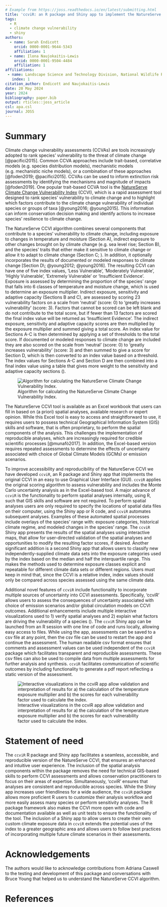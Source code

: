 ```yaml
---
# Example from https://joss.readthedocs.io/en/latest/submitting.html
title: 'ccviR: an R package and Shiny app to implement the NatureServe Climate Change Vulnerability Index'
tags:
  - R
  - climate change vulnerability
  - shiny
authors:
  - name: Sarah Endicott
    orcid: 0000-0001-9644-5343
    affiliation: 1
  - name: Ilona Naujokaitis-Lewis
    orcid: 0000-0001-9504-4484
    affiliation: 1
affiliations:
 - name: Landscape Science and Technology Division, National Wildlife Research Centre, Environment and Climate Change Canada, Ottawa, ON, Canada
   index: 1
citation_author: Endicott and Naujokaitis-Lewis
date: 20 May 2024
year: 2024
bibliography: paper.bib
output: rticles::joss_article
csl: apa.csl
journal: JOSS
---
```


# Summary

Climate change vulnerability assessments (CCVAs) are tools increasingly adopted to rank species' vulnerability to the threat of climate change [@pacifici2015]. Common CCVA approaches include trait-based, correlative models (e.g. species distribution models), mechanistic models (e.g. mechanistic niche models), or a combination of these approaches [@foden2019; @pacifici2015]. CCVAs can be used to inform extinction risk assessments by identifying the mechanisms and magnitude of impacts [@foden2019]. One popular trait-based CCVA tool is the [NatureServe Climate Change Vulnerability Index](https://www.natureserve.org/conservation-tools/climate-change-vulnerability-index) (CCVI), which is a rapid assessment tool designed to rank species' vulnerability to climate change and to highlight which factors contribute to the climate change vulnerability of individual species or groups of taxa [@young2016; @young2015]. This information can inform conservation decision making and identify actions to increase species' resilience to climate change.

The NatureServe CCVI algorithm combines several components that contribute to a species' vulnerability to climate change, including exposure to changes in temperature and moisture (Section A), indirect exposure to other changes brought on by climate change (e.g. sea level rise; Section B), and the species' traits that either make it sensitive to climate change or allow it to adapt to climate change (Section C; \autoref{fig:NS-alg}). In addition, it optionally incorporates the results of documented or modeled responses to climate change [Section D\; @young2012; @young2016]. The resulting CCVI can have one of five index values, 'Less Vulnerable', 'Moderately Vulnerable', 'Highly Vulnerable', 'Extremely Vulnerable' or 'Insufficient Evidence'. Exposure is assessed by determining the proportion of the species' range that falls into 6 classes of temperature and moisture change, which is used to determine an exposure multiplier. Indirect exposure, sensitivity and adaptive capacity (Sections B and C), are assessed by scoring 23 vulnerability factors on a scale from ‘neutral’ (score: 0) to ‘greatly increases vulnerability’ (score: 3). Factors that cannot be scored can be left blank and do not contribute to the total score, but if fewer than 13 factors are scored the final index value will be returned as 'Insufficient Evidence'. The indirect exposure, sensitivity and adaptive capacity scores are then multiplied by the exposure multiplier and summed giving a total score. An index value for Sections A-C is then determined by applying a set of thresholds to the total score. If documented or modeled responses to climate change are included they are also scored on the scale from ‘neutral’ (score: 0) to ‘greatly increases vulnerability’ (score: 3) and then summed to give a score for Section D, which is then converted to an index value based on a threshold. The index values for Sections A-C and Section D are then combined into a final index value using a table that gives more weight to the sensitivity and adaptive capacity sections (\autoref{fig:NS-alg}).

![Algorithm for calculating the NatureServe Climate Change Vulnerability Index.\label{fig:NS-alg}](NS_ccvi_alg_diagram.png)

The NatureServe CCVI tool is available as an Excel workbook that users can fill in based on (a priori) spatial analyses, available research or expert opinion. While this Excel tool is easy to access and straightforward to use, it requires users to possess technical Geographical Information System (GIS) skills and software, that is often proprietary, to perform the spatial components of the analysis. This challenges the implementation of reproducible analyses, which are increasingly required for credible scientific processes [@munafò2017]. In addition, the Excel-based version requires repeated assessments to determine the effects of uncertainty associated with choice of Global Climate Models (GCMs) or emission scenarios.

To improve accessibility and reproducibility of the NatureServe CCVI we have developed `ccviR`, an R package and Shiny app that implements the original CCVI in an easy to use Graphical User Interface (GUI). `ccviR` applies the original scoring algorithm to assess vulnerability and includes the Monte Carlo uncertainty analysis as in the Excel-based tool. A major advance of `ccviR` is the functionality to perform spatial analyses internally, using R, such that GIS skills and software are not required. To perform spatial analyses users are only required to specify the locations of spatial data files on their computer, using the Shiny app or R code, and `ccviR` automates subsequent analyses. Examples of these automated spatial processes include overlays of the species' range with: exposure categories, historical climate regime, and modeled changes in the species' range. The `ccviR` Shiny app presents the results of the spatial analyses using interactive maps, that allow for user-directed validation of the spatial analyses and opportunities to modify the resulting factor scores, if desired. Another significant addition is a second Shiny app that allows users to classify new independently-supplied climate data sets into the exposure categories used by the index based on the median and half the interquartile range. This makes the methods used to determine exposure classes explicit and repeatable for different climate data sets or different regions. Users must keep in mind that, since the CCVI is a relative index, index values should only be compared across species assessed using the same climate data.

Additional novel features of `ccviR` include functionality to incorporate multiple sources of uncertainty into CCVI assessments. Specifically, 'ccviR' allows users to assess the consequences of uncertainty associated with choice of emission scenarios and/or global circulation models on CCVI outcomes. Additional enhancements include multiple interactive visualizations used to 1) verify spatial analyses and 2) explain what factors are driving the vulnerability of a species (\autoref{fig:ccviR-app}). The `ccviR` Shiny app can be launched from an R session with one line of code and runs locally, allowing easy access to files. While using the app, assessments can be saved to a csv file at any point, then the csv file can be used to restart the app and continue the assessment. The human readable csv format ensures that comments and assessment values can be used independent of the `ccviR` package which facilitates transparent and reproducible assessments. These csv files can also be used to compile data from multiple assessments for further analysis and synthesis. `ccviR` facilitates communication of scientific outcomes by including functionality to generate a pdf report reflecting a static version of the assessment.

![Interactive visualizations in the ccviR app allow validation and interpretation of results for a) the calculation of the temperature exposure multiplier and b) the scores for each vulnerability factor used to calculate the index.\label{fig:ccviR-app}](app_visuals.png)

# Statement of need

The `ccviR` R package and Shiny app facilitates a seamless, accessible, and reproducible version of the NatureServe CCVI, that ensures an enhanced and intuitive user experience. The inclusion of the spatial analysis components within the package removes the need for technical GIS-based skills to perform CCVI assessments and allows conservation practitioners to focus on their areas of expertise. Simultaneously, 'ccviR' ensures that analyses are consistent and reproducible across species. While the Shiny app increases user friendliness for a wide audience, the `ccviR` package allows more proficient R users to customize their analysis workflow and more easily assess many species or perform sensitivity analyses. The R package framework also makes the CCVI more open with code and documentation available as well as unit tests to ensure the functionality of the tool. The inclusion of a Shiny app to allow users to create their own custom climate exposure data in `ccviR` extends the potential uses of the index to a greater geographic area and allows users to follow best practices of incorporating multiple future climate scenarios in their assessments.

# Acknowledgements

The authors would like to acknowledge contributions from Adriana Caswell to the testing and development of this package and conversations with Bruce Young that helped us to understand the NatureServe CCVI algorithm.

# References
